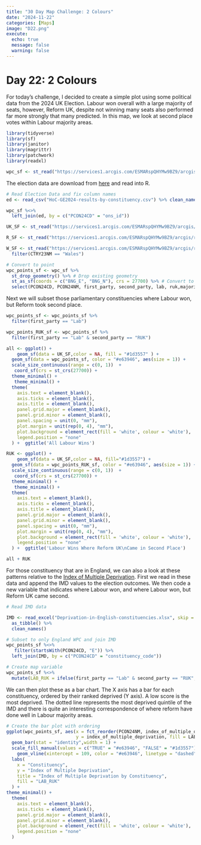 ```yaml
---
title: "30 Day Map Challenge: 2 Colours"
date: "2024-11-22"
categories: [Maps]
image: "D22.png"
execute:
  echo: true
  message: false
  warning: false
---
```


# Day 22: 2 Colours

For today's challenge, I decided to create a simple plot using some political data from the 2024 UK Election. Labour won overall with a large majority of seats, however, Reform UK, despite not winning many seats also performed far more strongly that many predicted. In this map, we look at second place votes within Labour majority areas.

```r
library(tidyverse)
library(sf)
library(janitor)
library(magrittr)
library(patchwork)
library(readxl)
```

```r
wpc_sf <- st_read("https://services1.arcgis.com/ESMARspQHYMw9BZ9/arcgis/rest/services/Westminster_Parliamentary_Constituencies_July_2024_Boundaries_UK_BGC/FeatureServer/0/query?outFields=*&where=1%3D1&f=geojson")
```

The election data are download from [here](https://commonslibrary.parliament.uk/research-briefings/cbp-10009/) and read into R.

```r
# Read Election Data and fix column names
ed <- read_csv("HoC-GE2024-results-by-constituency.csv") %>% clean_names()
```

```r
wpc_sf %<>%
  left_join(ed, by = c("PCON24CD" = "ons_id"))
```

```r
UK_SF <- st_read("https://services1.arcgis.com/ESMARspQHYMw9BZ9/arcgis/rest/services/Local_Authority_Districts_May_2024_Boundaries_UK_BGC/FeatureServer/0/query?outFields=*&where=1%3D1&f=geojson")

R_SF <- st_read("https://services1.arcgis.com/ESMARspQHYMw9BZ9/arcgis/rest/services/Regions_December_2023_Boundaries_EN_BGC/FeatureServer/0/query?outFields=*&where=1%3D1&f=geojson")

W_SF <- st_read("https://services1.arcgis.com/ESMARspQHYMw9BZ9/arcgis/rest/services/Countries_December_2023_Boundaries_UK_BGC/FeatureServer/0/query?where=1%3D1&outFields=*&outSR=27700&f=json") %>%
  filter(CTRY23NM == "Wales")
```

```r
# Convert to point
wpc_points_sf <- wpc_sf %>%
  st_drop_geometry() %>% # Drop existing geometry
  st_as_sf(coords = c("BNG_E", "BNG_N"), crs = 27700) %>% # Convert to point SF with British National Grid (EPSG:27700)
  select(PCON24CD, PCON24NM, first_party, second_party, lab, ruk,majority) # Keep only the desired columns

```

Next we will subset those parliamentary constituencies where Labour won, but Reform took second place.

```r
wpc_points_sf <- wpc_points_sf %>%
  filter(first_party == "Lab")

wpc_points_RUK_sf <- wpc_points_sf %>%
  filter(first_party == "Lab" & second_party == "RUK")
```

```r

all <- ggplot() +
    geom_sf(data = UK_SF,color = NA, fill = "#1d3557" ) +
  geom_sf(data = wpc_points_sf, color = "#e63946", aes(size = 1)) +
  scale_size_continuous(range = c(0, 1))  + 
   coord_sf(crs = st_crs(27700)) +
  theme_minimal() +
   theme_minimal() +
  theme(
    axis.text = element_blank(),
    axis.ticks = element_blank(),
    axis.title = element_blank(),
    panel.grid.major = element_blank(),
    panel.grid.minor = element_blank(),
    panel.spacing = unit(0, "mm"),
    plot.margin = unit(rep(0, 4), "mm"),
    plot.background = element_rect(fill = 'white', colour = 'white'),
    legend.position = "none"
  ) +  ggtitle('All Labour Wins')

RUK <- ggplot() +
    geom_sf(data = UK_SF,color = NA, fill="#1d3557") +
  geom_sf(data = wpc_points_RUK_sf, color = "#e63946", aes(size = 1)) +
  scale_size_continuous(range = c(0, 1))  + 
   coord_sf(crs = st_crs(27700)) +
  theme_minimal() +
   theme_minimal() +
  theme(
    axis.text = element_blank(),
    axis.ticks = element_blank(),
    axis.title = element_blank(),
    panel.grid.major = element_blank(),
    panel.grid.minor = element_blank(),
    panel.spacing = unit(0, "mm"),
    plot.margin = unit(rep(0, 4), "mm"),
    plot.background = element_rect(fill = 'white', colour = 'white'),
    legend.position = "none"
  ) +  ggtitle('Labour Wins Where Reform UK\nCame in Second Place')

all + RUK

```

For those constituency that are in England, we can also a look at these patterns relative to the [Index of Multiple Deprivation](https://commonslibrary.parliament.uk/research-briefings/cbp-7327/). First we read in these data and append the IMD values to the election outcomes. We then code a new variable that indicates where Labour won, and where Labour won, but Reform UK came second.

```r

# Read IMD data

IMD <- read_excel("Deprivation-in-English-constituencies.xlsx", skip = 5) %>% 
  as_tibble() %>%
  clean_names()

# Subset to only England WPC and join IMD
wpc_points_sf %<>%
   filter(startsWith(PCON24CD, "E")) %>%
  left_join(IMD, by = c("PCON24CD" = "constituency_code")) 

# Create map variable
wpc_points_sf %<>%
  mutate(LAB_RUK = ifelse(first_party == "Lab" & second_party == "RUK", TRUE, FALSE))


```

We can then plot these as a bar chart. The X axis has a bar for each constituency, ordered by their ranked deprived (Y axis). A low score is the most deprived. The dotted line represents the most deprived quintile of the IMD and there is quite an interesting correspondence of where reform have done well in Labour majority areas.

```r

# Create the bar plot with ordering
ggplot(wpc_points_sf, aes(x = fct_reorder(PCON24NM, index_of_multiple_deprivation), 
                          y = index_of_multiple_deprivation, fill = LAB_RUK)) +
  geom_bar(stat = "identity",width = 1) +
  scale_fill_manual(values = c("TRUE" = "#e63946", "FALSE" = "#1d3557")) +
    geom_vline(xintercept = 109, color = "#e63946", linetype = "dashed", size = 0.5) +
  labs(
    x = "Constituency",
    y = "Index of Multiple Deprivation",
    title = "Index of Multiple Deprivation by Constituency",
    fill = "LAB_RUK"
  ) +
theme_minimal() +
  theme(
    axis.text = element_blank(),
    axis.ticks = element_blank(),
    panel.grid.major = element_blank(),
    panel.grid.minor = element_blank(),
    plot.background = element_rect(fill = 'white', colour = 'white'),
    legend.position = "none"
  )

```
